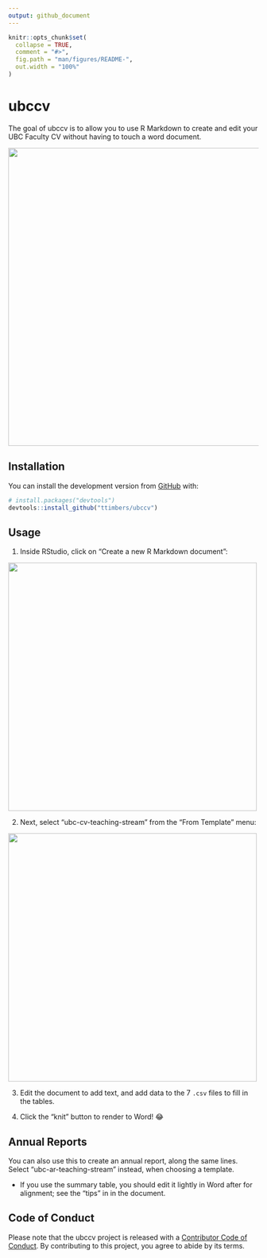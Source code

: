 ```yaml
---
output: github_document
---
```


<!-- README.md is generated from README.Rmd. Please edit that file -->

```r
knitr::opts_chunk$set(
  collapse = TRUE,
  comment = "#>",
  fig.path = "man/figures/README-",
  out.width = "100%"
)
```

# ubccv

<!-- badges: start -->
<!-- badges: end -->

The goal of ubccv is to allow you to use R Markdown to create and edit your UBC Faculty CV without having to touch a word document.

<img src="man/figures/ubccv.png" width=600>

## Installation

You can install the development version from [GitHub](https://github.com/) with:

``` r
# install.packages("devtools")
devtools::install_github("ttimbers/ubccv")
```
## Usage

1. Inside RStudio, click on "Create a new R Markdown document":

<img src="man/figures/create_rmd.png" width=500>

2. Next, select "ubc-cv-teaching-stream" from the "From Template" menu:

<img src="man/figures/template.png" width=500>

3. Edit the document to add text, and add data to the 7 `.csv` files to fill in the tables. 

4. Click the "knit" button to render to Word! 😂

## Annual Reports

You can also use this to create an annual report, along the same lines.  Select "ubc-ar-teaching-stream" instead, when choosing a template.

* If you use the summary table, you should edit it lightly in Word after for alignment; see the "tips" in in the document.

## Code of Conduct
  
  Please note that the ubccv project is released with a [Contributor Code of Conduct](https://contributor-covenant.org/version/2/0/CODE_OF_CONDUCT.html). By contributing to this project, you agree to abide by its terms.
